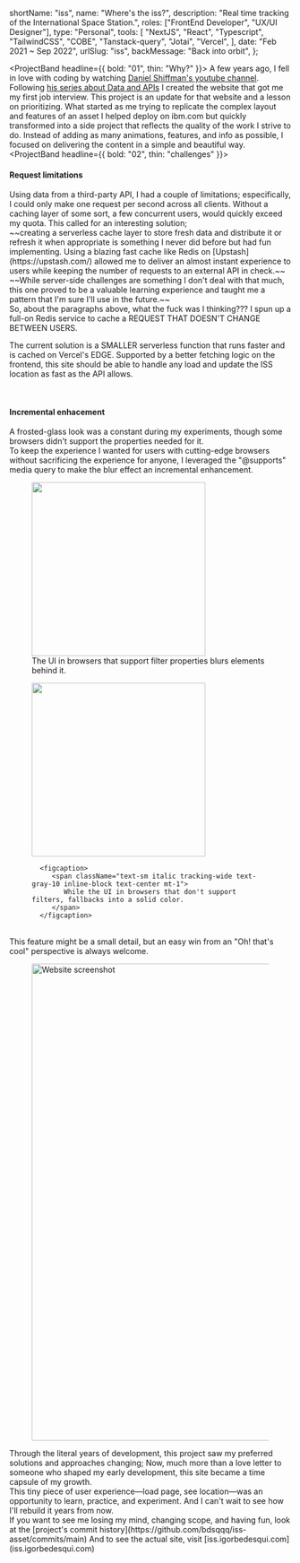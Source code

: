 
  shortName: "iss",
  name: "Where's the iss?",
  description: "Real time tracking of the International Space Station.",
  roles: ["FrontEnd Developer", "UX/UI Designer"],
  type: "Personal",
  tools: [
    "NextJS",
    "React",
    "Typescript",
    "TailwindCSS",
    "COBE",
    "Tanstack-query",
    "Jotai",
    "Vercel",
  ],
  date: "Feb 2021 ~ Sep 2022",
  urlSlug: "iss",
  backMessage: "Back into orbit",
};

<ProjectBand headline={{ bold: "01", thin: "Why?" }}>
   A few years ago, I fell in love with coding by watching [Daniel Shiffman's youtube channel](https://www.youtube.com/c/TheCodingTrain). Following [his series about Data and APIs](https://www.youtube.com/watch?v=DbcLg8nRWEg&list=PLRqwX-V7Uu6YxDKpFzf_2D84p0cyk4T7X) I created the website that got me my first job interview. This project is an update for that website and a lesson on prioritizing. What started as me trying to replicate the complex layout and features of an asset I helped deploy on ibm.com but quickly transformed into a side project that reflects the quality of the work I strive to do. Instead of adding as many animations, features, and info as possible, I focused on delivering the content in a simple and beautiful way.
</ProjectBand>
<ProjectBand headline={{ bold: "02", thin: "challenges" }}>
   <h4 className="text-xl mb-4 font-bold">Request limitations</h4>
   Using data from a third-party API, I had a couple of limitations; especifically, I could only make one request per second across all clients. Without a caching layer of some sort, a few concurrent users, would quickly exceed my quota. This called for an interesting solution;
   <br />
   
   <span className="text-gray-8">
   ~~creating a serverless cache layer to store fresh data and distribute it or refresh it when appropriate is something I never did before but had fun implementing. Using a blazing fast cache like Redis on [Upstash](https://upstash.com/) allowed me to deliver an almost instant experience to users while keeping the number of requests to an external API in check.~~
   </span>
   <br />
   
   <span className="text-gray-8">
   ~~While server-side challenges are something I don't deal with that much, this one proved to be a valuable learning experience and taught me a pattern that I'm sure I'll use in the future.~~
   </span>

<br />
So, about the paragraphs above, what the fuck was I thinking??? I spun up a full-on
Redis service to cache a REQUEST THAT DOESN'T CHANGE BETWEEN USERS.
<br />

The current solution is a SMALLER serverless function that runs faster and is cached on Vercel's EDGE. Supported by a better fetching logic on the frontend, this site should be able to handle any load and update the ISS location as fast as the API allows.

<br />

<h4 className="text-xl my-4 font-bold">Incremental enhacement</h4>
A frosted-glass look was a constant during my experiments, though some browsers didn't support the properties needed for it.
<br />
To keep the experience I wanted for users with cutting-edge browsers without sacrificing the experience for anyone, I leveraged the "@supports" media query to make the blur effect an incremental enhancement.
<br />
<div className="grid grid-cols-2 gap-2 my-2">
   <figure className="col-start-1">
      <Image
         className="z-[31] relative border overflow-hidden border-gray-3 rounded-sm"
         layout="responsive"
         width="310"
         height="310"
         objectFit="contain"
         src="/images/projs/iss/blur.png"
         alt=""
      />
      <figcaption>
         <span className="text-sm italic tracking-wide text-gray-10 inline-block text-center mt-1">
            The UI in browsers that support filter properties blurs elements behind it.
         </span>
      </figcaption>
   </figure>
   <figure className="col-start-2">
      <Image
         className="z-[31] relative border overflow-hidden border-gray-3 rounded-sm"
         layout="responsive"
         width="310"
         height="310"
         objectFit="contain"
         src="/images/projs/iss/no_blur.png"
         alt=""
      />

      <figcaption>
         <span className="text-sm italic tracking-wide text-gray-10 inline-block text-center mt-1">
            While the UI in browsers that don't support filters, fallbacks into a solid color.
         </span>
      </figcaption>

   </figure>

</div>
<br />
This feature might be a small detail, but an easy win from an "Oh! that's cool" perspective is always welcome.
</ProjectBand>
<ProjectBand headline={{ bold: "03", thin: "Results" }}>
<figure className="mb-4">
   <Image
      className="z-[31] relative border overflow-hidden border-gray-3 rounded-sm"
      layout="responsive"
      width="500"
      height="851"
      objectFit="contain"
      src="/images/projs/iss/full_screenshot.png"
      alt="Website screenshot"
   />
</figure>
   Through the literal years of development, this project saw my preferred solutions and approaches changing; Now, much more than a love letter to someone who shaped my early development, this site became a time capsule of my growth.
   <br />
   This tiny piece of user experience—load page, see location—was an opportunity to learn, practice, and experiment. And I can't wait to see how I'll rebuild it years from now.
   <br />
   If you want to see me losing my mind, changing scope, and having
   fun, look at the [project's commit history](https://github.com/bdsqqq/iss-asset/commits/main) And to see the actual site, visit [iss.igorbedesqui.com](iss.igorbedesqui.com)
</ProjectBand>
